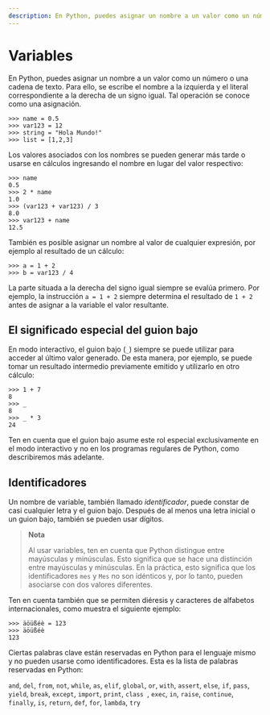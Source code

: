 ```yaml
---
description: En Python, puedes asignar un nombre a un valor como un número o una cadena de texto.
---
```

# Variables

En Python, puedes asignar un nombre a un valor como un número o una cadena de texto. Para ello, se escribe el nombre a la izquierda y el literal correspondiente a la derecha de un signo igual. Tal operación se conoce como una asignación.

```python-repl filename="Python (Interactivo)"
>>> name = 0.5
>>> var123 = 12
>>> string = "Hola Mundo!"
>>> list = [1,2,3]
```

Los valores asociados con los nombres se pueden generar más tarde o usarse en cálculos ingresando el nombre en lugar del valor respectivo:

```python-repl filename="Python (Interactivo)"
>>> name
0.5
>>> 2 * name
1.0
>>> (var123 + var123) / 3
8.0
>>> var123 + name
12.5
```

También es posible asignar un nombre al valor de cualquier expresión, por ejemplo al resultado de un cálculo:

```python-repl filename="Python (Interactivo)"
>>> a = 1 + 2
>>> b = var123 / 4
```

La parte situada a la derecha del signo igual siempre se evalúa primero. Por ejemplo, la instrucción `a = 1 + 2` siempre determina el resultado de `1 + 2` antes de asignar a la variable el valor resultante.

## El significado especial del guion bajo

En modo interactivo, el guion bajo (`_`) siempre se puede utilizar para acceder al último valor generado. De esta manera, por ejemplo, se puede tomar un resultado intermedio previamente emitido y utilizarlo en otro cálculo:

```python-repl filename="Python (Interactivo)"
>>> 1 + 7
8
>>> _
8
>>> _ * 3
24
```

Ten en cuenta que el guion bajo asume este rol especial exclusivamente en el modo interactivo y no en los programas regulares de Python, como describiremos más adelante.

## Identificadores

Un nombre de variable, también llamado *identificador*, puede constar de casi cualquier letra y el guion bajo. Después de al menos una letra inicial o un guion bajo, también se pueden usar dígitos.

> **Nota**
> 
> Al usar variables, ten en cuenta que Python distingue entre mayúsculas y minúsculas. Esto significa que se hace una distinción entre mayúsculas y minúsculas. En la práctica, esto significa que los identificadores `mes` y `Mes` no son idénticos y, por lo tanto, pueden asociarse con dos valores diferentes.

Ten en cuenta también que se permiten diéresis y caracteres de alfabetos internacionales, como muestra el siguiente ejemplo:

```python-repl filename="Python (Interactivo)"
>>> äöüßéè = 123
>>> äöüßéè
123
```

Ciertas palabras clave están reservadas en Python para el lenguaje mismo y no pueden usarse como identificadores. Esta es la lista de palabras reservadas en Python:

`and`, `del`, `from`, `not`, `while`, `as`, `elif`, `global`, `or`, `with`, `assert`, `else`, `if`, `pass`, `yield`, `break`, `except`, `import`, `print`, `class `, `exec`, `in`, `raise`, `continue`, `finally`, `is`, `return`, `def`, `for`, `lambda`, `try`
